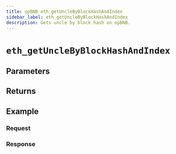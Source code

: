 ```yaml
---
title: opBNB eth_getUncleByBlockHashAndIndex
sidebar_label: eth_getUncleByBlockHashAndIndex
description: Gets uncle by block hash on opBNB.
---
```




# `eth_getUncleByBlockHashAndIndex`

<Description />

## Parameters


<Params />

## Returns


<Returns />

## Example


<Example />

### Request


<Request />

### Response


<Response />
